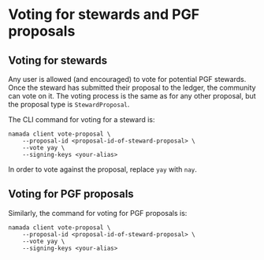 # Voting for stewards and PGF proposals

## Voting for stewards

Any user is allowed (and encouraged) to vote for potential PGF stewards. Once the steward has submitted their proposal to the ledger, the community can vote on it. The voting process is the same as for any other proposal, but the proposal type is `StewardProposal`.

The CLI command for voting for a steward is:

```shell copy
namada client vote-proposal \
    --proposal-id <proposal-id-of-steward-proposal> \
    --vote yay \
    --signing-keys <your-alias>
```

In order to vote against the proposal, replace `yay` with `nay`.

## Voting for PGF proposals

Similarly, the command for voting for PGF proposals is:

```shell copy
namada client vote-proposal \
    --proposal-id <proposal-id-of-steward-proposal> \
    --vote yay \
    --signing-keys <your-alias>
```